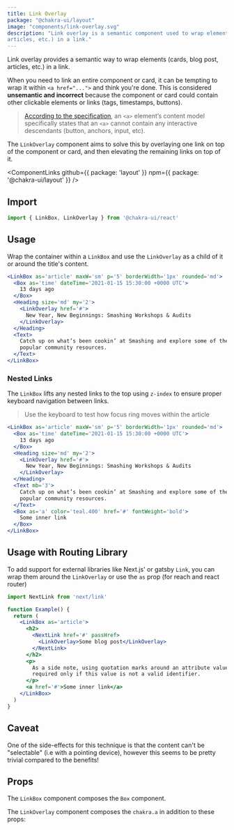 ```yaml
---
title: Link Overlay
package: "@chakra-ui/layout"
image: "components/link-overlay.svg"
description: "Link overlay is a semantic component used to wrap elements (cards, blog post,
articles, etc.) in a link."
---
```


Link overlay provides a semantic way to wrap elements (cards, blog post,
articles, etc.) in a link.

When you need to link an entire component or card, it can be tempting to wrap it
within `<a href="...">` and think you're done. This is considered **unsemantic
and incorrect** because the component or card could contain other clickable
elements or links (tags, timestamps, buttons).

> [According to the specification](https://www.w3.org/TR/html5/text-level-semantics.html#the-a-element),
> an `<a>` element’s content model specifically states that an `<a>` cannot
> contain any interactive descendants (button, anchors, input, etc).

The `LinkOverlay` component aims to solve this by overlaying one link on top of
the component or card, and then elevating the remaining links on top of it.

<ComponentLinks
  github={{ package: 'layout' }}
  npm={{ package: '@chakra-ui/layout' }}
/>

<carbon-ad></carbon-ad>

## Import

```js
import { LinkBox, LinkOverlay } from '@chakra-ui/react'
```

## Usage

Wrap the container within a `LinkBox` and use the `LinkOverlay` as a child of it
or around the title's content.

```jsx
<LinkBox as='article' maxW='sm' p='5' borderWidth='1px' rounded='md'>
  <Box as='time' dateTime='2021-01-15 15:30:00 +0000 UTC'>
    13 days ago
  </Box>
  <Heading size='md' my='2'>
    <LinkOverlay href='#'>
      New Year, New Beginnings: Smashing Workshops & Audits
    </LinkOverlay>
  </Heading>
  <Text>
    Catch up on what’s been cookin’ at Smashing and explore some of the most
    popular community resources.
  </Text>
</LinkBox>
```

### Nested Links

The `LinkBox` lifts any nested links to the top using `z-index` to ensure proper
keyboard navigation between links.

> Use the keyboard to test how focus ring moves within the article

```jsx
<LinkBox as='article' maxW='sm' p='5' borderWidth='1px' rounded='md'>
  <Box as='time' dateTime='2021-01-15 15:30:00 +0000 UTC'>
    13 days ago
  </Box>
  <Heading size='md' my='2'>
    <LinkOverlay href='#'>
      New Year, New Beginnings: Smashing Workshops & Audits
    </LinkOverlay>
  </Heading>
  <Text mb='3'>
    Catch up on what’s been cookin’ at Smashing and explore some of the most
    popular community resources.
  </Text>
  <Box as='a' color='teal.400' href='#' fontWeight='bold'>
    Some inner link
  </Box>
</LinkBox>
```

## Usage with Routing Library

To add support for external libraries like Next.js' or gatsby `Link`, you can
wrap them around the `LinkOverlay` or use the `as` prop (for reach and react
router)

```jsx live=false
import NextLink from 'next/link'

function Example() {
  return (
    <LinkBox as='article'>
      <h2>
        <NextLink href='#' passHref>
          <LinkOverlay>Some blog post</LinkOverlay>
        </NextLink>
      </h2>
      <p>
        As a side note, using quotation marks around an attribute value is
        required only if this value is not a valid identifier.
      </p>
      <a href='#'>Some inner link</a>
    </LinkBox>
  )
}
```

## Caveat

One of the side-effects for this technique is that the content can't be
"selectable" (i.e with a pointing device), however this seems to be pretty
trivial compared to the benefits!

## Props

The `LinkBox` component composes the `Box` component.

The `LinkOverlay` component composes the `chakra.a` in addition to these props:

<PropsTable of='LinkOverlay' />
